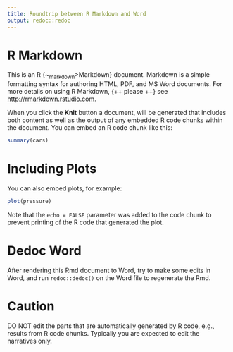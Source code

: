 ```yaml
---
title: Roundtrip between R Markdown and Word
output: redoc::redoc
---
```


# R Markdown

This is an R {~~markdown~>Markdown} document. Markdown is a simple formatting syntax for authoring HTML, PDF, and MS Word documents. For more details on using R Markdown, {++ please ++} see <http://rmarkdown.rstudio.com>.

When you click the **Knit** button a document, will be generated that includes both content as well as the output of any embedded R code chunks within the document. You can embed an R code chunk like this:

```r
summary(cars)
```

# Including Plots

You can also embed plots, for example:

```r
plot(pressure)
```

Note that the `echo = FALSE` parameter was added to the code chunk to prevent printing of the R code that generated the plot.

# Dedoc Word

After rendering this Rmd document to Word, try to make some edits in Word, and run `redoc::dedoc()` on the Word file to regenerate the Rmd.

# Caution

DO NOT edit the parts that are automatically generated by R code, e.g., results from R code chunks. Typically you are expected to edit the narratives only.
